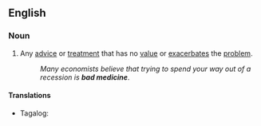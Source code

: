 ==English==

===Noun===
{{en-noun|-}}

# {{lb|en|figuratively}} Any [[advice]] or [[treatment]] that has no [[value]] or [[exacerbates]] the [[problem]].
#: ''Many economists believe that trying to spend your way out of a recession is '''bad medicine'''''.

====Translations====
{{trans-top|any advice or treatment that has no value or exacerbates the problem}}
* Tagalog: {{t|tl|masamang gamot}}
{{trans-mid}}
{{trans-bottom}}